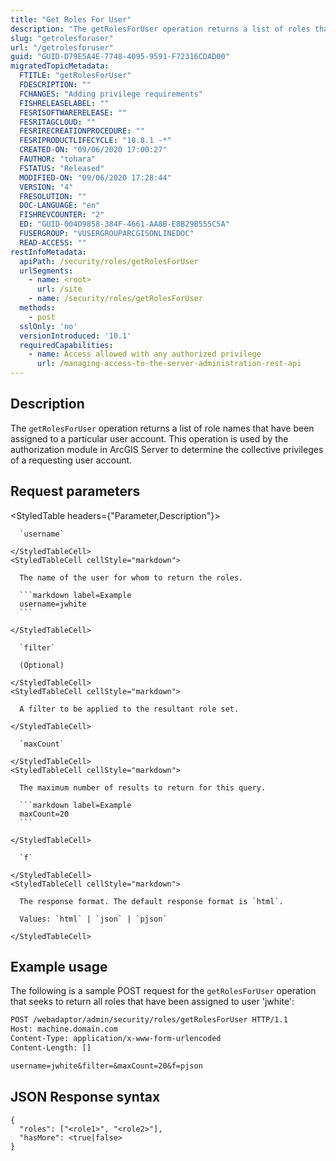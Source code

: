 ```yaml
---
title: "Get Roles For User"
description: "The getRolesForUser operation returns a list of roles that have been assigned to a specific user."
slug: "getrolesforuser"
url: "/getrolesforuser"
guid: "GUID-D79E5A4E-7748-4095-9591-F72316CDAD00"
migratedTopicMetadata:
  FTITLE: "getRolesForUser"
  FDESCRIPTION: ""
  FCHANGES: "Adding privilege requirements"
  FISHRELEASELABEL: ""
  FESRISOFTWARERELEASE: ""
  FESRITAGCLOUD: ""
  FESRIRECREATIONPROCEDURE: ""
  FESRIPRODUCTLIFECYCLE: "10.8.1 -*"
  CREATED-ON: "09/06/2020 17:00:27"
  FAUTHOR: "tohara"
  FSTATUS: "Released"
  MODIFIED-ON: "09/06/2020 17:28:44"
  VERSION: "4"
  FRESOLUTION: ""
  DOC-LANGUAGE: "en"
  FISHREVCOUNTER: "2"
  ED: "GUID-004D9858-384F-4661-AA8B-E8B29B555C5A"
  FUSERGROUP: "VUSERGROUPARCGISONLINEDOC"
  READ-ACCESS: ""
restInfoMetadata:
  apiPath: /security/roles/getRolesForUser
  urlSegments:
    - name: <root>
      url: /site
    - name: /security/roles/getRolesForUser
  methods:
    - post
  sslOnly: 'no'
  versionIntroduced: '10.1'
  requiredCapabilities:
    - name: Access allowed with any authorized privilege
      url: /managing-access-to-the-server-administration-rest-api
---
```


## Description

The `getRolesForUser` operation returns a list of role names that have been assigned to a particular user account. This operation is used by the authorization module in ArcGIS Server to determine the collective privileges of a requesting user account.


## Request parameters

<StyledTable headers={"Parameter,Description"}>
  <StyledTableRow>
    <StyledTableCell cellStyle="markdown">

      `username` 

    </StyledTableCell>
    <StyledTableCell cellStyle="markdown">

      The name of the user for whom to return the roles.

      ```markdown label=Example
      username=jwhite
      ```

    </StyledTableCell>
  </StyledTableRow>
  <StyledTableRow>
    <StyledTableCell cellStyle="markdown">

      `filter` 

      (Optional)

    </StyledTableCell>
    <StyledTableCell cellStyle="markdown">

      A filter to be applied to the resultant role set.

    </StyledTableCell>
  </StyledTableRow>
  <StyledTableRow>
    <StyledTableCell cellStyle="markdown">

      `maxCount` 

    </StyledTableCell>
    <StyledTableCell cellStyle="markdown">

      The maximum number of results to return for this query.

      ```markdown label=Example
      maxCount=20
      ```

    </StyledTableCell>
  </StyledTableRow>
  <StyledTableRow>
    <StyledTableCell cellStyle="markdown">

      `f` 

    </StyledTableCell>
    <StyledTableCell cellStyle="markdown">

      The response format. The default response format is `html`. 

      Values: `html` | `json` | `pjson`

    </StyledTableCell>
  </StyledTableRow>
</StyledTable>


## Example usage

The following is a sample POST request for the `getRolesForUser` operation that seeks to return all roles that have been assigned to user 'jwhite':

```markdown
POST /webadaptor/admin/security/roles/getRolesForUser HTTP/1.1
Host: machine.domain.com
Content-Type: application/x-www-form-urlencoded
Content-Length: []

username=jwhite&filter=&maxCount=20&f=pjson
```

## JSON Response syntax

```other
{
  "roles": ["<role1>", "<role2>"],
  "hasMore": <true|false>
}
```
